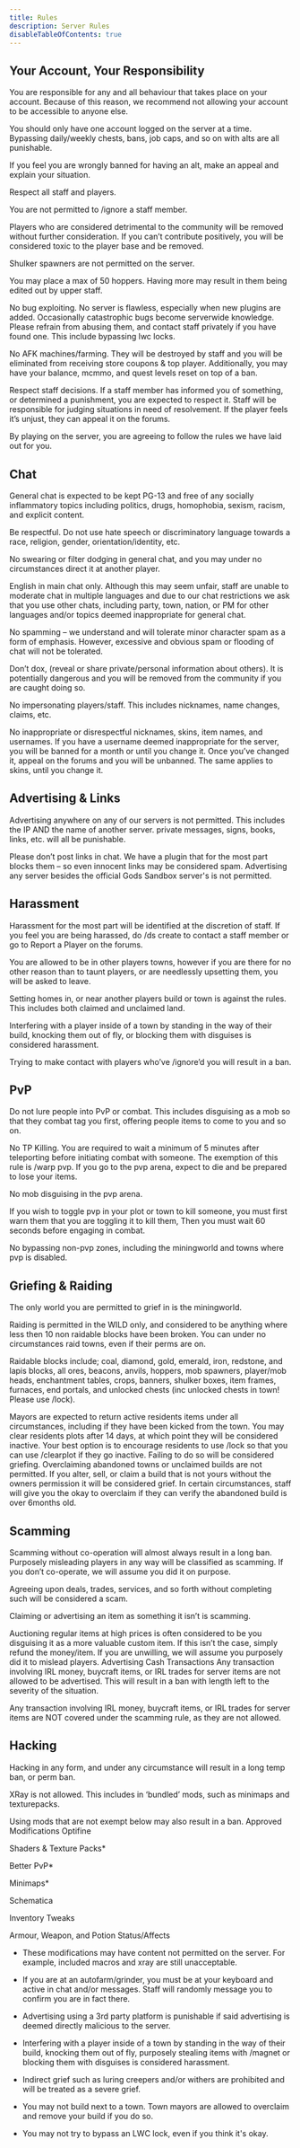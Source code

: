 ```yaml
---
title: Rules
description: Server Rules
disableTableOfContents: true
---
```


## Your Account, Your Responsibility
You are responsible for any and all behaviour that takes place on your account. Because of this reason, we recommend not allowing your account to be accessible to anyone else.

You should only have one account logged on the server at a time. Bypassing daily/weekly chests, bans, job caps, and so on with alts are all punishable.

If you feel you are wrongly banned for having an alt, make an appeal and explain your situation.

Respect all staff and players.

You are not permitted to /ignore a staff member.

Players who are considered detrimental to the community will be removed without further consideration. If you can’t contribute positively, you will be considered toxic to the player base and be removed.

Shulker spawners are not permitted on the server.

You may place a max of 50 hoppers. Having more may result in them being edited out by upper staff.

No bug exploiting. No server is flawless, especially when new plugins are added. Occasionally catastrophic bugs become serverwide knowledge. Please refrain from abusing them, and contact staff privately if you have found one. This include bypassing lwc locks.

No AFK machines/farming. They will be destroyed by staff and you will be eliminated from receiving store coupons & top player. Additionally, you may have your balance, mcmmo, and quest levels reset on top of a ban.

Respect staff decisions. If a staff member has informed you of something, or determined a punishment, you are expected to respect it. Staff will be responsible for judging situations in need of resolvement. If the player feels it’s unjust, they can appeal it on the forums.

By playing on the server, you are agreeing to follow the rules we have laid out for you.

## Chat
General chat is expected to be kept PG-13 and free of any socially inflammatory topics including politics, drugs, homophobia, sexism, racism, and explicit content.

Be respectful. Do not use hate speech or discriminatory language towards a race, religion, gender, orientation/identity, etc.

No swearing or filter dodging in general chat, and you may under no circumstances direct it at another player.

English in main chat only. Although this may seem unfair, staff are unable to moderate chat in multiple languages and due to our chat restrictions we ask that you use other chats, including party, town, nation, or PM for other languages and/or topics deemed inappropriate for general chat.

No spamming – we understand and will tolerate minor character spam as a form of emphasis. However, excessive and obvious spam or flooding of chat will not be tolerated.

Don’t dox, (reveal or share private/personal information about others). It is potentially dangerous and you will be removed from the community if you are caught doing so.

No impersonating players/staff. This includes nicknames, name changes, claims, etc.

No inappropriate or disrespectful nicknames, skins, item names, and usernames. If you have a username deemed inappropriate for the server, you will be banned for a month or until you change it. Once you’ve changed it, appeal on the forums and you will be unbanned. The same applies to skins, until you change it.

## Advertising & Links
Advertising anywhere on any of our servers is not permitted. This includes the IP AND the name of another server. private messages, signs, books, links, etc. will all be punishable.

Please don’t post links in chat. We have a plugin that for the most part blocks them – so even innocent links may be considered spam.
Advertising any server besides the official Gods Sandbox server's is not permitted.

## Harassment
Harassment for the most part will be identified at the discretion of staff. If you feel you are being harassed, do /ds create to contact a staff member or go to Report a Player on the forums.

You are allowed to be in other players towns, however if you are there for no other reason than to taunt players, or are needlessly upsetting them, you will be asked to leave.

Setting homes in, or near another players build or town is against the rules. This includes both claimed and unclaimed land.

Interfering with a player inside of a town by standing in the way of their build, knocking them out of fly, or blocking them with disguises is considered harassment.

Trying to make contact with players who’ve /ignore’d you will result in a ban.

## PvP
Do not lure people into PvP or combat. This includes disguising as a mob so that they combat tag you first, offering people items to come to you and so on.

No TP Killing. You are required to wait a minimum of 5 minutes after teleporting before initiating combat with someone. The exemption of this rule is /warp pvp. If you go to the pvp arena, expect to die and be prepared to lose your items.

No mob disguising in the pvp arena.

If you wish to toggle pvp in your plot or town to kill someone, you must first warn them that you are toggling it to kill them, Then you must wait 60 seconds before engaging in combat.

No bypassing non-pvp zones, including the miningworld and towns where pvp is disabled.

## Griefing & Raiding
The only world you are permitted to grief in is the miningworld.

Raiding is permitted in the WILD only, and considered to be anything where less then 10 non raidable blocks have been broken. You can under no circumstances raid towns, even if their perms are on.

Raidable blocks include; coal, diamond, gold, emerald, iron, redstone, and lapis blocks, all ores, beacons, anvils, hoppers, mob spawners, player/mob heads, enchantment tables, crops, banners, shulker boxes, item frames, furnaces, end portals, and unlocked chests (inc unlocked chests in town! Please use /lock).

Mayors are expected to return active residents items under all circumstances, including if they have been kicked from the town. You may clear residents plots after 14 days, at which point they will be considered inactive. Your best option is to encourage residents to use /lock so that you can use /clearplot if they go inactive. Failing to do so will be considered griefing.
Overclaiming abandoned towns or unclaimed builds are not permitted. If you alter, sell, or claim a build that is not yours without the owners permission it will be considered grief. In certain circumstances, staff will give you the okay to overclaim if they can verify the abandoned build is over 6months old.
​

## Scamming
Scamming without co-operation will almost always result in a long ban. Purposely misleading players in any way will be classified as scamming. If you don’t co-operate, we will assume you did it on purpose.

Agreeing upon deals, trades, services, and so forth without completing such will be considered a scam.

Claiming or advertising an item as something it isn’t is scamming.

Auctioning regular items at high prices is often considered to be you disguising it as a more valuable custom item. If this isn’t the case, simply refund the money/item. If you are unwilling, we will assume you purposely did it to mislead players.
Advertising Cash Transactions
Any transaction involving IRL money, buycraft items, or IRL trades for server items are not allowed to be advertised. This will result in a ban with length left to the severity of the situation.

Any transaction involving IRL money, buycraft items, or IRL trades for server items are NOT covered under the scamming rule, as they are not allowed.

## Hacking
Hacking in any form, and under any circumstance will result in a long temp ban, or perm ban.

XRay is not allowed. This includes in ‘bundled’ mods, such as minimaps and texturepacks.

Using mods that are not exempt below may also result in a ban.
Approved Modifications
Optifine

Shaders & Texture Packs*

Better PvP*

Minimaps*

Schematica

Inventory Tweaks

Armour, Weapon, and Potion Status/Affects
* These modifications may have content not permitted on the server. For example, included macros and xray are still unacceptable.

- If you are at an autofarm/grinder, you must be at your keyboard and active in chat
and/or messages. Staff will randomly message you to confirm you are in fact there.

- Advertising using a 3rd party platform is punishable if said
advertising is deemed directly malicious to the server.

- Interfering with a player inside of a town by standing in the way of their build,
knocking them out of fly, purposely stealing items with /magnet or blocking
them with disguises is considered harassment.

- Indirect grief such as luring creepers and/or withers are
prohibited and will be treated as a severe grief.

- You may not build next to a town. Town mayors are allowed to
overclaim and remove your build if you do so.

- You may not try to bypass an LWC lock, even if you think it's okay.
